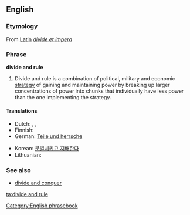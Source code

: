 {{wikipedia}}
==English==

===Etymology===
From [[w:Latin|Latin]] ''[[divide et impera]]''

===Phrase===
'''divide and rule'''

# Divide and rule is a combination of political, military and economic [[strategy]] of gaining and maintaining power by breaking up larger concentrations of power into chunks that individually have less power than the one implementing the strategy.

====Translations====
{{trans-top|Divide and conquer}}
* Dutch: {{t-|nl|divide et impera}}, {{t-|nl|deel en heers}}, {{t-|nl|verdeel en heers}}
* Finnish: {{t-|fi|hajota ja hallitse}}
* German: [[Teile und herrsche]]
{{trans-mid}}
* Korean: [[분열시키고 지배한다]]
* Lithuanian: {{t|lt|skaldyk ir valdyk|xs=Lithuanian}}
{{trans-bottom}}

===See also===
* [[divide and conquer]]

[[Category:English phrasebook]]

[[ta:divide and rule]]